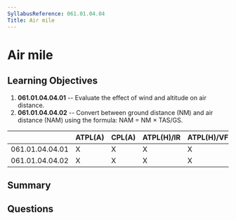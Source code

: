 ```yaml
---
SyllabusReference: 061.01.04.04
Title: Air mile
---
```


# Air mile

## Learning Objectives

1.  **061.01.04.04.01** -- Evaluate the effect of wind and altitude on air
    distance.
2.  **061.01.04.04.02** -- Convert between ground distance (NM) and air distance
    (NAM) using the formula: NAM = NM × TAS/GS.

|                 | ATPL(A) | CPL(A) | ATPL(H)/IR | ATPL(H)/VFR | CPL(H) | IR | CBIR(A) |
| --------------- | ------- | ------ | ---------- | ----------- | ------ | -- | ------- |
| 061.01.04.04.01 | X       | X      | X          | X           | X      |    |         |
| 061.01.04.04.02 | X       | X      | X          | X           | X      |    |         |

## Summary

## Questions
